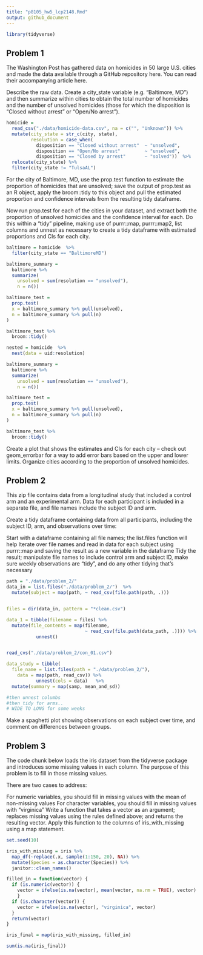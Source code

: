 ```yaml
---
title: "p8105_hw5_lcp2148.Rmd"
output: github_document
---
```


```r
library(tidyverse)
```

## Problem 1

The Washington Post has gathered data on homicides in 50 large U.S. cities and made the data available through a GitHub repository here. You can read their accompanying article here.

Describe the raw data. Create a city_state variable (e.g. “Baltimore, MD”) and then summarize within cities to obtain the total number of homicides and the number of unsolved homicides (those for which the disposition is “Closed without arrest” or “Open/No arrest”).


```r

homicide = 
  read_csv("./data/homicide-data.csv", na = c("", "Unknown")) %>%
  mutate(city_state = str_c(city, state), 
         resolution = case_when(
           disposition == "Closed without arrest"  ~ "unsolved", 
           disposition == "Open/No arrest"         ~ "unsolved", 
           disposition == "Closed by arrest"       ~ "solved"))  %>%
  relocate(city_state) %>%
  filter(city_state != "TulsaAL")

```


For the city of Baltimore, MD, use the prop.test function to estimate the proportion of homicides that are unsolved; save the output of prop.test as an R object, apply the broom::tidy to this object and pull the estimated proportion and confidence intervals from the resulting tidy dataframe.

Now run prop.test for each of the cities in your dataset, and extract both the proportion of unsolved homicides and the confidence interval for each. Do this within a “tidy” pipeline, making use of purrr::map, purrr::map2, list columns and unnest as necessary to create a tidy dataframe with estimated proportions and CIs for each city.


```r

baltimore = homicide  %>%
  filter(city_state == "BaltimoreMD")

baltimore_summary = 
  baltimore %>%
  summarize(
    unsolved = sum(resolution == "unsolved"), 
    n = n())

baltimore_test =
  prop.test(
  x = baltimore_summary %>% pull(unsolved), 
  n = baltimore_summary %>% pull(n)
)

baltimore_test %>%
  broom::tidy()

```



```r

nested = homicide  %>%
  nest(data = uid:resolution)

baltimore_summary = 
  baltimore %>%
  summarize(
    unsolved = sum(resolution == "unsolved"), 
    n = n())

baltimore_test =
  prop.test(
  x = baltimore_summary %>% pull(unsolved), 
  n = baltimore_summary %>% pull(n)
)

baltimore_test %>%
  broom::tidy()

```


Create a plot that shows the estimates and CIs for each city – check out geom_errorbar for a way to add error bars based on the upper and lower limits. Organize cities according to the proportion of unsolved homicides.

## Problem 2

This zip file contains data from a longitudinal study that included a control arm and an experimental arm. Data for each participant is included in a separate file, and file names include the subject ID and arm.

Create a tidy dataframe containing data from all participants, including the subject ID, arm, and observations over time:

Start with a dataframe containing all file names; the list.files function will help
Iterate over file names and read in data for each subject using purrr::map and saving the result as a new variable in the dataframe
Tidy the result; manipulate file names to include control arm and subject ID, make sure weekly observations are “tidy”, and do any other tidying that’s necessary

```r

path = "./data/problem_2/"
data_in = list.files("./data/problem_2/")  %>% 
  mutate(subject = map(path, ~ read_csv(file.path(path, .)))


files = dir(data_in, pattern = "*clean.csv")

data_1 = tibble(filename = files) %>%
  mutate(file_contents = map(filename, 
                             ~ read_csv(file.path(data_path, .)))) %>% 
           unnest()


read_cvs("./data/problem_2/con_01.csv") 

data_study = tibble(
  file_name = list.files(path = "./data/problem_2/"), 
    data = map(path, read_csv)) %>% 
           unnest(cols = data)   %>% 
  mutate(summary = map(samp, mean_and_sd))

#then unnest columbs 
#then tidy for arms..
# WIDE TO LONG for some weeks
```


Make a spaghetti plot showing observations on each subject over time, and comment on differences between groups.

## Problem 3

The code chunk below loads the iris dataset from the tidyverse package and introduces some missing values in each column. The purpose of this problem is to fill in those missing values.

There are two cases to address:

For numeric variables, you should fill in missing values with the mean of non-missing values
For character variables, you should fill in missing values with "virginica"
Write a function that takes a vector as an argument; replaces missing values using the rules defined above; and returns the resulting vector. Apply this function to the columns of iris_with_missing using a map statement.



```r

set.seed(10)

iris_with_missing = iris %>%
  map_df(~replace(.x, sample(1:150, 20), NA)) %>%
  mutate(Species = as.character(Species)) %>% 
  janitor::clean_names()

filled_in = function(vector) {
  if (is.numeric(vector)) {
    vector = ifelse(is.na(vector), mean(vector, na.rm = TRUE), vector)
    }
  if (is.character(vector)) {
    vector = ifelse(is.na(vector), "virginica", vector)
  }
  return(vector)
}

iris_final = map(iris_with_missing, filled_in) 

sum(is.na(iris_final))

```



